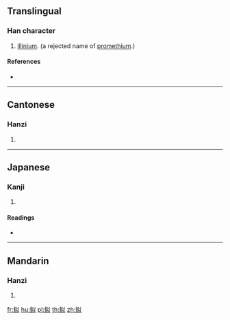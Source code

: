 {{character info/new}}
==Translingual==

===Han character===
{{Han char|rn=167|rad=金|as=05|sn=13|four=88100|canj=CVIO}}

# [[illinium]]. (a rejected name of [[promethium]].)

====References====
* {{Han ref|kx=1303.101|dkj=40339|hdz=64181.040|uh=926F|ud=37487|bh=E0BF|bd=57535}}

----

==Cantonese==

===Hanzi===
{{yue-hanzi|jyut=|y=yi5}}

# {{defn|lang=yue|sort=金05}}

----

==Japanese==

===Kanji===
{{ja-kanji|grade=|rs=金05}}

# {{defn|lang=ja|sort=金05}}

====Readings====
* {{ja-readings|on=[[い]] (i)|kun=|nanori=}}

----

==Mandarin==

===Hanzi===
{{cmn-hanzi|pin=[[ěr]] ([[er3]]), [[kēng]] ([[keng1]]), [[yǐ]] ([[yi3]])|wg=erh<sup>3</sup>, k'eng<sup>1</sup>, i<sup>3</sup>}}

# {{defn|lang=cmn|sort=金05}}

[[fr:鉯]]
[[hu:鉯]]
[[pl:鉯]]
[[th:鉯]]
[[zh:鉯]]
